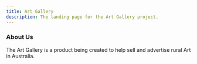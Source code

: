 ```yaml
---
title: Art Gallery
description: The landing page for the Art Gallery project.
---
```



<Card
    title="Welcome to the Art Gallery"
    icon="bars"
/>

<CardGrid>
    <LinkCard 
        title="GitHub"
        href="https://github.com/thoth-tech/art-gallery"
    />
    <LinkCard 
        title="Documentation" 
        href="https://github.com/thoth-tech/documentation/tree/main/docs/ArtGallery"
    />
</CardGrid>

### About Us

The Art Gallery is a product being created to help sell and advertise rural Art in Australia.
